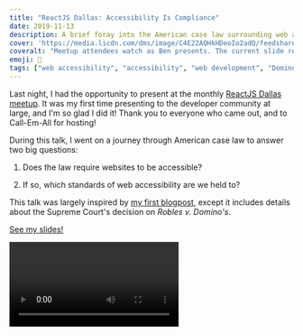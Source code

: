 ```yaml
---
title: "ReactJS Dallas: Accessibility Is Compliance"
date: 2019-11-13
description: A brief foray into the American case law surrounding web accessibility, presented to the ReactJS Dallas meetup at Call-Em-All.
cover: 'https://media.licdn.com/dms/image/C4E22AQHkHDeoIo2adQ/feedshare-shrink_800/0?e=1576713600&v=beta&t=rekKX32UaqvRQGRa1Z5VdtYlKVXki-U2MZzipPdiCgU'
coveralt: "Meetup attendees watch as Ben presents. The current slide reads 'Opinion #3: Websites can be extensions of public accommodations.'"
emoji: 🎤
tags: ["web accessibility", "accessibility", "web development", "Domino's Pizza", "compliance"]
---
```


Last night, I had the opportunity to present at the monthly [ReactJS Dallas meetup](https://www.meetup.com/ReactJSDallas/). It was my first time presenting to the developer community at large, and I'm so glad I did it! Thank you to everyone who came out, and to Call-Em-All for hosting!

During this talk, I went on a journey through American case law to answer two big questions:

1. Does the law require websites to be accessible?

2. If so, which standards of web accessibility are we held to?

This talk was largely inspired by [my first blogpost](https://blog.benmyers.dev/dominos-1/), except it includes details about the Supreme Court's decision on <i>Robles v. Domino's</i>.

[See my slides!](https://dallas.benmyers.dev)

<Video url="https://www.youtube.com/watch?v=ikoYin3Uiv8" />